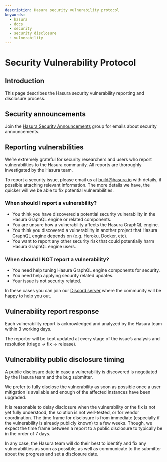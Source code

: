 ```yaml
---
description: Hasura security vulnerability protocol
keywords:
  - hasura
  - docs
  - security
  - security disclosure
  - vulnerability
---
```


# Security Vulnerability Protocol

<!-- inspired and adapted from https://kubernetes.io/docs/reference/issues-security/security/ (https://github.com/kubernetes/website/blob/master/content/en/docs/reference/issues-security/security.md) -->

## Introduction

This page describes the Hasura security vulnerability reporting and disclosure process.

## Security announcements

Join the [Hasura Security Announcements](https://groups.google.com/forum/#!forum/hasura-security-announce) group for emails about security announcements.

## Reporting vulnerabilities

We’re extremely grateful for security researchers and users who report vulnerabilities to the Hasura community. All reports are thoroughly investigated by the Hasura team.

To report a security issue, please email us at <build@hasura.io> with details, if possible attaching relevant information. The more details we have, the quicker will we be able to fix potential vulnerabilities.

### When should I report a vulnerability?

- You think you have discovered a potential security vulnerability in the Hasura GraphQL engine or related components.
- You are unsure how a vulnerability affects the Hasura GraphQL engine.
- You think you discovered a vulnerability in another project that Hasura GraphQL engine depends on (e.g. Heroku, Docker, etc).
- You want to report any other security risk that could potentially harm Hasura GraphQL engine users.

### When should I NOT report a vulnerability?

- You need help tuning Hasura GraphQL engine components for security.
- You need help applying security related updates.
- Your issue is not security related.

In these cases you can join our [Discord server](https://hasura.io/discord) where the community will be happy to help you out.

## Vulnerability report response

Each vulnerability report is acknowledged and analyzed by the Hasura team within 3 working days.

The reporter will be kept updated at every stage of the issue’s analysis and resolution (triage -> fix -> release).

## Vulnerability public disclosure timing

A public disclosure date in case a vulnerability is discovered is negotiated by the Hasura team and the bug submitter.

We prefer to fully disclose the vulnerability as soon as possible once a user mitigation is available and enough of the affected instances have been upgraded.

It is reasonable to delay disclosure when the vulnerability or the fix is not yet fully understood, the solution is not well-tested, or for vendor coordination. The time frame for disclosure is from immediate (especially if the vulnerability is already publicly known) to a few weeks. Though, we expect the time frame between a report to a public disclosure to typically be in the order of 7 days.

In any case, the Hasura team will do their best to identify and fix any vulnerabilities as soon as possible, as well as communicate to the submitter about the progress and set a disclosure date.

